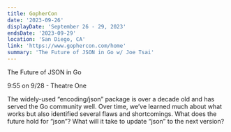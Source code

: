 ```yaml
---
title: GopherCon
date: '2023-09-26'
displayDate: 'September 26 - 29, 2023'
endsDate: '2023-09-29'
location: 'San Diego, CA'
link: 'https://www.gophercon.com/home'
summary: 'The Future of JSON in Go w/ Joe Tsai'
---
```


The Future of JSON in Go

9:55 on 9/28 - Theatre One

The widely-used “encoding/json” package is over a decade old and has served the Go community well. Over time, we’ve learned much about what works but also identified several flaws and shortcomings. What does the future hold for “json”? What will it take to update “json” to the next version?
